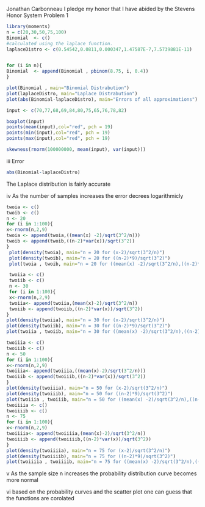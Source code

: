 Jonathan Carbonneau
I pledge my honor that I have abided by the Stevens Honor System
Problem 1
```{r}
library(moments)
n = c(20,30,50,75,100)
Binomial  <- c()
#calculated using the laplace function.
laplaceDistro <- c(0.54542,0.0811,0.000347,1.47587E-7,7.5739881E-11) 


for (i in n){
Binomial  <- append(Binomial , pbinom(8.75, i, 0.4))
}

plot(Binomial , main="Binomial Distrabution") 
plot(laplaceDistro, main="Laplace Distrabution") 
plot(abs(Binomial-laplaceDistro), main="Errors of all approximations") 

input <- c(70,77,68,69,84,80,75,65,76,78,82)

boxplot(input)
points(mean(input),col="red", pch = 19)
points(min(input),col="red", pch = 19)
points(max(input),col="red", pch = 19)

skewness(rnorm(100000000, mean(input), var(input))) 

```
iii
Error
``` {r}
abs(Binomial-laplaceDistro)

```
The Laplace distribution is fairly accurate

iv
As the number of samples increases the error decrees logarithmicly


```{r}
twoia <- c()
twoib <- c()
n <- 20
for (i in 1:100){
x<-rnorm(n,2,9)
twoia <- append(twoia,((mean(x) -2)/sqrt(3^2/n)))
twoib <- append(twoib,((n-2)*var(x))/sqrt(3^2))
}
 plot(density(twoia), main="n = 20 for (x-2)/sqrt(3^2/n)")
 plot(density(twoib), main="n = 20 for ((n-2)*9)/sqrt(3^2)")
 plot(twoia , twoib, main="n = 20 for ((mean(x) -2)/sqrt(3^2/n),((n-2)*var(x))/sqrt(3^2)")

 twoiia <- c()
 twoiib <- c()
 n <- 30
 for (i in 1:100){
 x<-rnorm(n,2,9)
 twoiia<- append(twoiia,(mean(x)-2)/sqrt(3^2/n))
 twoiib <- append(twoiib,((n-2)*var(x))/sqrt(3^2))
}
plot(density(twoiia), main="n = 30 for (x-2)/sqrt(3^2/n)")
plot(density(twoiib), main="n = 30 for ((n-2)*9)/sqrt(3^2)")
plot(twoiia , twoiib, main="n = 30 for ((mean(x) -2)/sqrt(3^2/n),((n-2)*var(x))/sqrt(3^2)")

twoiiia <- c()
twoiiib <- c()
n <- 50
for (i in 1:100){
x<-rnorm(n,2,9)
twoiiia<- append(twoiiia,((mean(x)-2)/sqrt(3^2/n)))
twoiiib <- append(twoiiib,((n-2)*var(x))/sqrt(3^2))
}
plot(density(twoiiia), main="n = 50 for (x-2)/sqrt(3^2/n)")
plot(density(twoiiib), main="n = 50 for ((n-2)*9)/sqrt(3^2)")
plot(twoiiia , twoiiib, main="n = 50 for ((mean(x) -2)/sqrt(3^2/n),((n-2)*var(x))/sqrt(3^2)")
twoiiiia <- c()
twoiiiib <- c()
n <- 75
for (i in 1:100){
x<-rnorm(n,2,9)
twoiiiia<- append(twoiiiia,(mean(x)-2)/sqrt(3^2/n))
twoiiiib <- append(twoiiiib,((n-2)*var(x))/sqrt(3^2))
}
plot(density(twoiiiia), main="n = 75 for (x-2)/sqrt(3^2/n)")
plot(density(twoiiiib), main="n = 75 for ((n-2)*9)/sqrt(3^2)")
plot(twoiiiia , twoiiiib, main="n = 75 for ((mean(x) -2)/sqrt(3^2/n),((n-2)*var(x))/sqrt(3^2)")

```
v
As the sample size n increases the probability distribution curve becomes more normal

vi
based on the probability curves and the scatter plot one can guess that the functions are corolated

